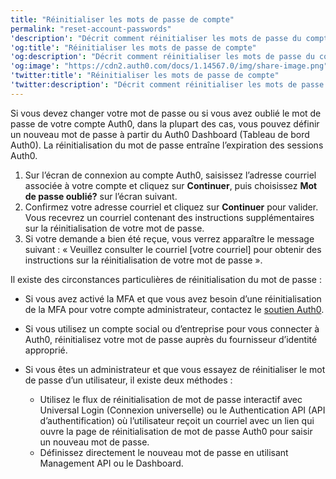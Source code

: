 ```yaml
---
title: "Réinitialiser les mots de passe de compte"
permalink: "reset-account-passwords"
'description': "Décrit comment réinitialiser les mots de passe du compte Auth0."
'og:title': "Réinitialiser les mots de passe de compte"
'og:description': "Décrit comment réinitialiser les mots de passe du compte Auth0."
'og:image': "https://cdn2.auth0.com/docs/1.14567.0/img/share-image.png"
'twitter:title': "Réinitialiser les mots de passe de compte"
'twitter:description': "Décrit comment réinitialiser les mots de passe du compte Auth0."
---
```


Si vous devez changer votre mot de passe ou si vous avez oublié le mot de passe de votre compte Auth0, dans la plupart des cas, vous pouvez définir un nouveau mot de passe à partir du <Tooltip href="/docs/docs/fr-ca/glossary?term=auth0-dashboard" tip="Auth0 Dashboard
Principal produit d’Auth0 pour configurer vos services." cta="Voir le glossaire">Auth0 Dashboard</Tooltip> (Tableau de bord Auth0). La réinitialisation du mot de passe entraîne l’expiration des sessions Auth0.

1. Sur l’écran de connexion au compte Auth0, saisissez l’adresse courriel associée à votre compte et cliquez sur **Continuer**, puis choisissez **Mot de passe oublié?** sur l’écran suivant.
2. Confirmez votre adresse courriel et cliquez sur **Continuer** pour valider. Vous recevrez un courriel contenant des instructions supplémentaires sur la réinitialisation de votre mot de passe.
3. Si votre demande a bien été reçue, vous verrez apparaître le message suivant : « Veuillez consulter le courriel [votre courriel] pour obtenir des instructions sur la réinitialisation de votre mot de passe ».

Il existe des circonstances particulières de réinitialisation du mot de passe :

* Si vous avez activé la <Tooltip href="/docs/docs/fr-ca/glossary?term=multifactor-authentication" tip="Authentification multifacteur (MFA)
Processus d’authentification de l’utilisateur qui utilise un facteur en plus du nom d’utilisateur et du mot de passe, tel qu’un code par SMS." cta="Voir le glossaire">MFA</Tooltip> et que vous avez besoin d’une réinitialisation de la MFA pour votre compte administrateur, contactez le [soutien Auth0](https://support.auth0.com).
* Si vous utilisez un compte social ou d’entreprise pour vous connecter à Auth0, réinitialisez votre mot de passe auprès du fournisseur d’identité approprié.
* Si vous êtes un administrateur et que vous essayez de réinitialiser le mot de passe d’un utilisateur, il existe deux méthodes :

  + Utilisez le flux de réinitialisation de mot de passe interactif avec Universal Login (Connexion universelle) ou le Authentication API (API d’authentification) où l’utilisateur reçoit un courriel avec un lien qui ouvre la page de réinitialisation de mot de passe Auth0 pour saisir un nouveau mot de passe.
  + Définissez directement le nouveau mot de passe en utilisant Management API ou le Dashboard.